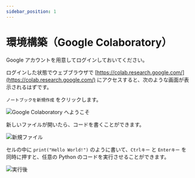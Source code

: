 ```yaml
---
sidebar_position: 1
---
```


# 環境構築（Google Colaboratory）

Google アカウントを用意してログインしておいてください。

ログインした状態でウェブブラウザで [https://colab.research.google.com/](https://colab.research.google.com/) にアクセスすると、次のような画面が表示されるはずです。

`ノートブックを新規作成` をクリックします。

![Google Colaboratory へようこそ](./getting-started.jpg)

新しいファイルが開いたら、コードを書くことができます。

![新規ファイル](./new-file.jpg)

セルの中に `print("Hello World!")` のように書いて、`Ctrlキー` と `Enterキー` を同時に押すと、任意の Python のコードを実行させることができます。

![実行後](./run.jpg)
